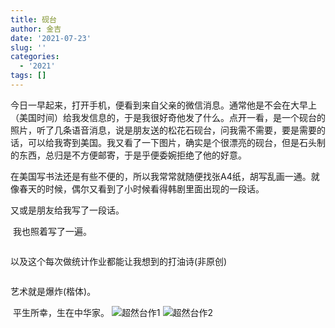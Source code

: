 ```yaml
---
title: 砚台
author: 金吉
date: '2021-07-23'
slug: ''
categories:
  - '2021'
tags: []
---
```



今日一早起来，打开手机，便看到来自父亲的微信消息。通常他是不会在大早上（美国时间）给我发信息的，于是我很好奇他发了什么。点开一看，是一个砚台的照片，听了几条语音消息，说是朋友送的松花石砚台，问我需不需要，要是需要的话，可以给我寄到美国。我又看了一下图片，确实是个很漂亮的砚台，但是石头制的东西，总归是不方便邮寄，于是乎便委婉拒绝了他的好意。

在美国写书法还是有些不便的，所以我常常就随便找张A4纸，胡写乱画一通。就像春天的时候，偶尔又看到了小时候看得韩剧里面出现的一段话。
![<我叫金三顺>](https://raw.githubusercontent.com/JinjiPang/jinji/main/content/cn/2021-07-23-/images/dance.jpg)


又或是朋友给我写了一段话。

![<熊>](https://raw.githubusercontent.com/JinjiPang/jinji/main/content/cn/2021-07-23-/images/xiong.jpg)
我也照着写了一遍。

![<pang>](https://raw.githubusercontent.com/JinjiPang/jinji/main/content/cn/2021-07-23-/images/pang.jpg)


以及这个每次做统计作业都能让我想到的打油诗(非原创)

![<prove>](https://raw.githubusercontent.com/JinjiPang/jinji/main/content/cn/2021-07-23-/images/prove.jpg)


艺术就是爆炸(楷体)。

![<thousand>](https://raw.githubusercontent.com/JinjiPang/jinji/main/content/cn/2021-07-23-/images/thousand.jpg)
平生所幸，生在中华家。
![超然台作1](images/超然台作1.jpg)
![超然台作2](images/超然台作2.jpg)

